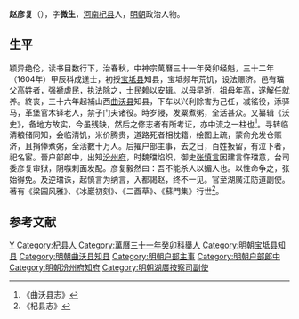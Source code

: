 '''赵彦复'''（{{bd|？||？|catIdx=}}），字'''微生'''，[[河南|河南]][[杞县|杞县]]人，[[明朝|明朝]]政治人物。

== 生平 ==
颖异绝伦，读书目数行下，治春秋，中神宗萬曆三十一年癸卯经魁，三十二年（1604年）甲辰科成進士，初授[[宝坻县|宝坻县]]知县，宝坻频年荒饥，设法赈济。邑有璫父高姓者，强褫虐民，执法除之，士民赖以安辑。以母早逝，祖母年高，遂解任就养。終丧，三十六年起補山西[[曲沃县|曲沃县]]知县，下车以兴利除害为己任，减徭役，添驿马，革堡官木铎老人，禁子门夫诸役。時岁祲，发粟煮粥，全活甚众。又纂辑《沃史》，备地方故实，今虽残缺，然后之修志者有所考证，亦中流之一柱也<ref>《曲沃县志》</ref>。寻转临清粮储同知，会临清饥，米价腾贵，道路死者相枕籍，绘图上疏，蒙俞允发仓赈济，且捐俸煮粥，全活數十万人。后擢户部主事，去之日，百姓扳留，有泣下者，祀名宦。晉户部郎中，出知[[汾州府|汾州府]]，时魏璫焰炽，御史[[张慎言|张慎言]]因建言忤璫意，台司委彦复审狱，阴嗾刺面发配。彦复毅然曰：吾不能杀人以媚人也。以性命争之，张始得免。及逆璫诛，起慎言为纳言，入都謁赵，终不一见。官至湖廣江防道副使。著有《梁园风雅》、《冰巖初刻》、《二酉草》、《蘇門集》行世<ref>《杞县志》</ref>。

==参考文献==
{{reflist}}

{{start box}}
{{s-off}}
{{s-before|[[李如桧|李如桧]]<br>}}
{{s-title|明朝[[宝坻县|宝坻县]]知县|萬曆年間}}
{{s-after|[[毛尚忠|毛尚忠]]<br>}}
{{end box}}

{{萬曆三十二年甲辰科殿試金榜}}

{{Authority control}}

{{DEFAULTSORT:Zhao赵}}
[[Category:趙姓|Y]]
[[Category:杞县人|Category:杞县人]]
[[Category:萬曆三十一年癸卯科舉人|Category:萬曆三十一年癸卯科舉人]]
[[Category:明朝宝坻县知县|Category:明朝宝坻县知县]]
[[Category:明朝曲沃县知县|Category:明朝曲沃县知县]]
[[Category:明朝户部主事|Category:明朝户部主事]]
[[Category:明朝户部郎中|Category:明朝户部郎中]]
[[Category:明朝汾州府知府|Category:明朝汾州府知府]]
[[Category:明朝湖廣按察司副使|Category:明朝湖廣按察司副使]]
